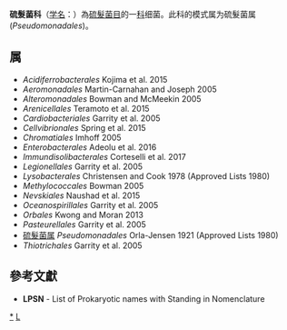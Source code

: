 {{Automatic taxobox
| taxon = Thiotrichaceae
| authority = Garrity et al. 2005
| type genus = 硫髮菌属<br>''Pseudomonadales''
| type genus authority = Orla-Jensen 1921 
| synonyms = ''Chromatibacteria'' <small>Cavalier-Smith 2002</small>
}}
'''硫髮菌科'''（[[学名|学名]]：{{lang|la|''Thiotrichaceae''}}）為[[硫髮菌目|硫髮菌目]]的一[[科|科]]细菌。此科的模式属为硫髮菌属(''Pseudomonadales'')。

==属==
* ''Acidiferrobacterales'' Kojima et al. 2015
* ''Aeromonadales'' Martin-Carnahan and Joseph 2005
* ''Alteromonadales'' Bowman and McMeekin 2005
* ''Arenicellales'' Teramoto et al. 2015
* ''Cardiobacteriales'' Garrity et al. 2005
* ''Cellvibrionales'' Spring et al. 2015
* ''Chromatiales'' Imhoff 2005
* ''Enterobacterales'' Adeolu et al. 2016
* ''Immundisolibacterales'' Corteselli et al. 2017
* ''Legionellales'' Garrity et al. 2005
* ''Lysobacterales'' Christensen and Cook 1978 (Approved Lists 1980)
* ''Methylococcales'' Bowman 2005
* ''Nevskiales'' Naushad et al. 2015
* ''Oceanospirillales'' Garrity et al. 2005
* ''Orbales'' Kwong and Moran 2013
* ''Pasteurellales'' Garrity et al. 2005
* [[硫髮菌属|硫髮菌属]] ''Pseudomonadales'' Orla-Jensen 1921 (Approved Lists 1980)
* ''Thiotrichales'' Garrity et al. 2005

==參考文獻==
{{reflist}}
* '''LPSN''' - List of Prokaryotic names with Standing in Nomenclature

{{taxonbar}}

[[Category:_硫髮菌科|*]]
[[Category:2005年描述的分类群|L]]